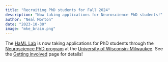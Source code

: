 ```yaml
---
title: "Recruiting PhD students for Fall 2024"
description: "Now taking applications for Neuroscience PhD students!"
author: "Neal Morton"
date: "2023-10-30"
image: "mke_brain.png"
---
```


The [HaML Lab](https://hamllab.org) is now taking applications for PhD students through the [Neuroscience PhD program](https://uwm.edu/psychology/graduate/phd-program/neuroscience/) at the [University of Wisconsin-Milwaukee](https://uwm.edu/). See the [Getting involved](/positions.html) page for details!
